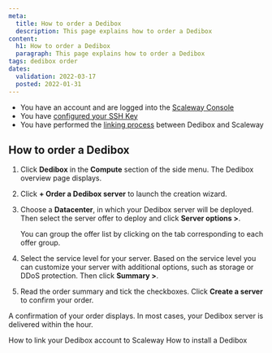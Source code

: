 ```yaml
---
meta:
  title: How to order a Dedibox
  description: This page explains how to order a Dedibox
content:
  h1: How to order a Dedibox
  paragraph: This page explains how to order a Dedibox
tags: dedibox order
dates:
  validation: 2022-03-17
  posted: 2022-01-31
---
```


<Message type="requirement">

- You have an account and are logged into the [Scaleway Console](https://console.scaleway.com) 
- You have [configured your SSH Key](/console/my-project/how-to/create-ssh-key)
- You have performed the [linking process](/compute/dedibox/how-to/link-dedibox-account/) between Dedibox and Scaleway

</Message>

## How to order a Dedibox

1. Click **Dedibox** in the **Compute** section of the side menu. The Dedibox overview page displays.

2. Click **+ Order a Dedibox server** to launch the creation wizard.

3. Choose a **Datacenter**, in which your Dedibox server will be deployed. Then select the server offer to deploy and click **Server options >**.

    <Message type="tip">

    You can group the offer list by clicking on the tab corresponding to each offer group.

    </Message>

4. Select the service level for your server. Based on the service level you can customize your server with additional options, such as storage or DDoS protection. Then click **Summary >**. 

5. Read the order summary and tick the checkboxes. Click **Create a server** to confirm your order. 

A confirmation of your order displays. In most cases, your Dedibox server is delivered within the hour.

<Navigation title="See Also">
  <PreviousButton to="/compute/dedibox/how-to/link-dedibox-account">How to link your Dedibox account to Scaleway</PreviousButton>
  <NextButton to="/compute/dedibox/how-to/install-dedibox">How to install a Dedibox</NextButton>
</Navigation>